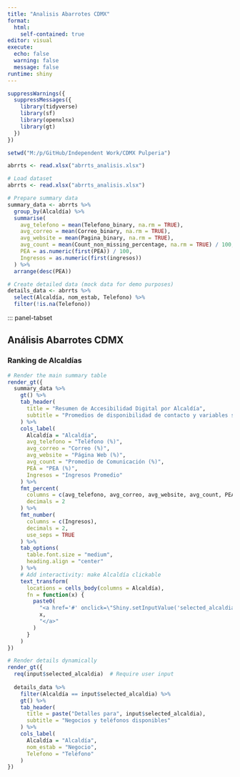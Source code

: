 ```yaml
---
title: "Analisis Abarrotes CDMX"
format: 
  html:
    self-contained: true
editor: visual
execute:
  echo: false
  warning: false
  message: false
runtime: shiny
---
```


```r

suppressWarnings({
  suppressMessages({
    library(tidyverse)
    library(sf)
    library(openxlsx)
    library(gt)
  })
})

setwd("M:/p/GitHub/Independent Work/CDMX Pulperia")

abrrts <- read.xlsx("abrrts_analisis.xlsx")

# Load dataset
abrrts <- read.xlsx("abrrts_analisis.xlsx")

# Prepare summary data
summary_data <- abrrts %>%
  group_by(Alcaldía) %>%
  summarise(
    avg_telefono = mean(Telefono_binary, na.rm = TRUE),
    avg_correo = mean(Correo_binary, na.rm = TRUE),
    avg_website = mean(Pagina_binary, na.rm = TRUE),
    avg_count = mean(Count_non_missing_percentage, na.rm = TRUE) / 100,
    PEA = as.numeric(first(PEA)) / 100,
    Ingresos = as.numeric(first(ingresos))
  ) %>%
  arrange(desc(PEA))

# Create detailed data (mock data for demo purposes)
details_data <- abrrts %>%
  select(Alcaldía, nom_estab, Telefono) %>%
  filter(!is.na(Telefono))


```

::: panel-tabset

## Análisis Abarrotes CDMX {.tabset .side}

### Ranking de Alcaldías 

```r

# Render the main summary table
render_gt({
  summary_data %>%
    gt() %>%
    tab_header(
      title = "Resumen de Accesibilidad Digital por Alcaldía",
      subtitle = "Promedios de disponibilidad de contacto y variables socioeconómicas"
    ) %>%
    cols_label(
      Alcaldía = "Alcaldía",
      avg_telefono = "Teléfono (%)",
      avg_correo = "Correo (%)",
      avg_website = "Página Web (%)",
      avg_count = "Promedio de Comunicación (%)",
      PEA = "PEA (%)",
      Ingresos = "Ingresos Promedio"
    ) %>%
    fmt_percent(
      columns = c(avg_telefono, avg_correo, avg_website, avg_count, PEA),
      decimals = 2
    ) %>%
    fmt_number(
      columns = c(Ingresos),
      decimals = 2,
      use_seps = TRUE
    ) %>%
    tab_options(
      table.font.size = "medium",
      heading.align = "center"
    ) %>%
    # Add interactivity: make Alcaldía clickable
    text_transform(
      locations = cells_body(columns = Alcaldía),
      fn = function(x) {
        paste0(
          "<a href='#' onclick=\"Shiny.setInputValue('selected_alcaldia', '", x, "')\">",
          x,
          "</a>"
        )
      }
    )
})


```



```r

# Render details dynamically
render_gt({
  req(input$selected_alcaldia)  # Require user input
  
  details_data %>%
    filter(Alcaldía == input$selected_alcaldia) %>%
    gt() %>%
    tab_header(
      title = paste("Detalles para", input$selected_alcaldia),
      subtitle = "Negocios y teléfonos disponibles"
    ) %>%
    cols_label(
      Alcaldía = "Alcaldía",
      nom_estab = "Negocio",
      Telefono = "Teléfono"
    )
})

```



